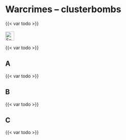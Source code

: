 # Warcrimes – clusterbombs {#sec-warcrimes-clusterbombs}

::: {.callout-caution title="Myth"}
{{< var todo >}}
[<br></br>![Search for topic in EUvsDisinfo](../all_common_img/EUvsDisinfo_400x240.jpg){height=2em}](https://euvsdisinfo.eu/disinformation-cases/?text=war%20(crimes%7Ccriminals)%20cluster&sort=relevance)
:::

::: {.callout-tip title="Truth"}
{{< var todo >}}
:::


## A

{{< var todo >}}

## B

{{< var todo >}}

## C

{{< var todo >}}


